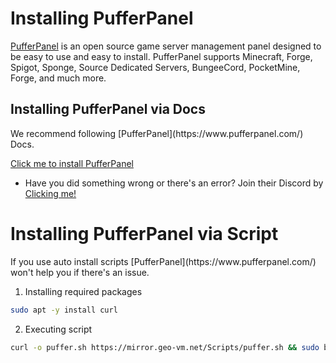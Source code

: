 
# Installing PufferPanel
[PufferPanel](https://www.pufferpanel.com/) is an open source game server management panel designed to be easy to use and easy to install. PufferPanel supports Minecraft, Forge, Spigot, Sponge, Source Dedicated Servers, BungeeCord, PocketMine, Forge, and much more.

## Installing PufferPanel via Docs

<Callout type="info" emoji="ℹ️">
  We recommend following [PufferPanel](https://www.pufferpanel.com/) Docs.
</Callout>

[Click me to install PufferPanel](https://docs.pufferpanel.com/en/2.x/)

- Have you did something wrong or there's an error? Join their Discord by [Clicking me!](https://discord.com/invite/v8dz49e)


# Installing PufferPanel via Script

<Callout type="error" emoji="️🚫">
  If you use auto install scripts [PufferPanel](https://www.pufferpanel.com/) won't help you if there's an issue.
</Callout>

1. Installing required packages
```bash
sudo apt -y install curl
```

2. Executing script
```bash
curl -o puffer.sh https://mirror.geo-vm.net/Scripts/puffer.sh && sudo bash puffer.sh
```